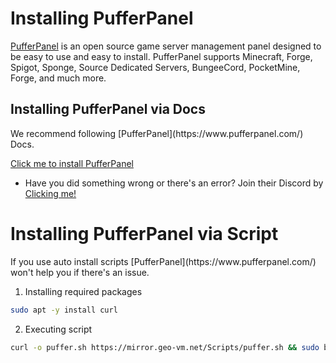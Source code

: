 
# Installing PufferPanel
[PufferPanel](https://www.pufferpanel.com/) is an open source game server management panel designed to be easy to use and easy to install. PufferPanel supports Minecraft, Forge, Spigot, Sponge, Source Dedicated Servers, BungeeCord, PocketMine, Forge, and much more.

## Installing PufferPanel via Docs

<Callout type="info" emoji="ℹ️">
  We recommend following [PufferPanel](https://www.pufferpanel.com/) Docs.
</Callout>

[Click me to install PufferPanel](https://docs.pufferpanel.com/en/2.x/)

- Have you did something wrong or there's an error? Join their Discord by [Clicking me!](https://discord.com/invite/v8dz49e)


# Installing PufferPanel via Script

<Callout type="error" emoji="️🚫">
  If you use auto install scripts [PufferPanel](https://www.pufferpanel.com/) won't help you if there's an issue.
</Callout>

1. Installing required packages
```bash
sudo apt -y install curl
```

2. Executing script
```bash
curl -o puffer.sh https://mirror.geo-vm.net/Scripts/puffer.sh && sudo bash puffer.sh
```